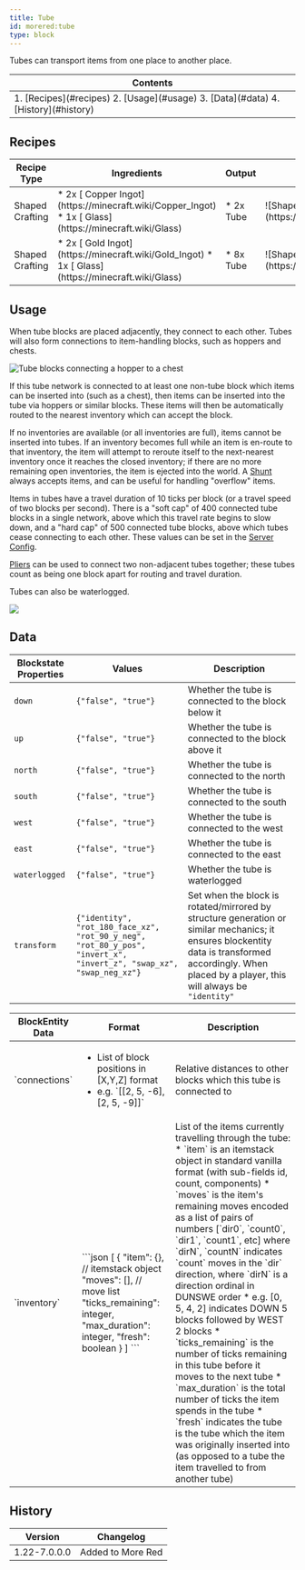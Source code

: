 ```yaml
---
title: Tube
id: morered:tube
type: block
---
```


Tubes can transport items from one place to another place.

<table>
	<thead><tr><th>Contents</th></tr></thead>
	<tbody><tr><td>
		1. [Recipes](#recipes)
		2. [Usage](#usage)
		3. [Data](#data)
		4. [History](#history)
	</td></tr></tbody>
</table>

## Recipes

<table>
	<thead>
		<tr>
			<th>Recipe Type</th>
			<th>Ingredients</th>
			<th>Output</th>
			<th>Example</th>
		</tr>
	</thead>
	<tbody>
		<tr>
			<td>Shaped Crafting</td>
			<td style={{width: '30%'}}>
				* 2x [<ModAsset width={32} height={32} location='copper_ingot'/> Copper Ingot](https://minecraft.wiki/Copper_Ingot)
				* 1x [<ModAsset width={32} height={32} location='glass'/> Glass](https://minecraft.wiki/Glass)
			</td>
			<td>
				* 2x Tube
			</td>
			<td>
				![Shaped Crafting Recipe for Tubes (From Copper Ingots)](https://commoble.net/images/morered/recipes/tube_recipe_from_copper.png)
			</td>
		</tr>
		<tr>
			<td>Shaped Crafting</td>
			<td style={{width: '30%'}}>
				* 2x [<ModAsset width={32} height={32} location='gold_ingot'/> Gold Ingot](https://minecraft.wiki/Gold_Ingot)
				* 1x [<ModAsset width={32} height={32} location='glass'/> Glass](https://minecraft.wiki/Glass)
			</td>
			<td>
				* 8x Tube
			</td>
			<td>
				![Shaped Crafting Recipe for Tubes (From Gold Ingots)](https://commoble.net/images/morered/recipes/tube_recipe_from_gold.png)
			</td>
		</tr>
	</tbody>
</table>

## Usage

When tube blocks are placed adjacently, they connect to each other. Tubes will also form connections to item-handling blocks, such as hoppers and chests.

![Tube blocks connecting a hopper to a chest](https://commoble.net/images/tubesreloaded/tube.png)

If this tube network is connected to at least one non-tube block which items can be inserted into (such as a chest),
then items can be inserted into the tube via hoppers or similar blocks.
These items will then be automatically routed to the nearest inventory which can accept the block.

If no inventories are available (or all inventories are full), items cannot be inserted into tubes.
If an inventory becomes full while an item is en-route to that inventory,
the item will attempt to reroute itself to the next-nearest inventory once it reaches the closed inventory;
if there are no more remaining open inventories, the item is ejected into the world.
A [Shunt](/en/mod/morered/docs/content/transportation/shunt) always accepts items, and can be useful for handling "overflow" items.

Items in tubes have a travel duration of 10 ticks per block (or a travel speed of two blocks per second).
There is a "soft cap" of 400 connected tube blocks in a single network, above which this travel rate begins to slow down,
and a "hard cap" of 500 connected tube blocks, above which tubes cease connecting to each other.
These values can be set in the [Server Config](/en/mod/morered/docs/configuration/server_config).

[Pliers](/en/mod/morered/docs/content/transportation/pliers) can be used to connect two non-adjacent tubes together;
these tubes count as being one block apart for routing and travel duration.

Tubes can also be waterlogged.

![](https://commoble.net/images/tubesreloaded/waterTubes.gif)

## Data

| Blockstate Properties | Values | Description
| --- | - | -
| `down` | `{"false", "true"}` | Whether the tube is connected to the block below it
| `up` | `{"false", "true"}` | Whether the tube is connected to the block above it
| `north` | `{"false", "true"}` | Whether the tube is connected to the north
| `south` | `{"false", "true"}` | Whether the tube is connected to the south
| `west` | `{"false", "true"}` | Whether the tube is connected to the west
| `east` | `{"false", "true"}` | Whether the tube is connected to the east
| `waterlogged` | `{"false", "true"}` | Whether the tube is waterlogged
| `transform` | `{"identity", "rot_180_face_xz", "rot_90_y_neg", "rot_80_y_pos", "invert_x", "invert_z", "swap_xz", "swap_neg_xz"}` | Set when the block is rotated/mirrored by structure generation or similar mechanics; it ensures blockentity data is transformed accordingly. When placed by a player, this will always be `"identity"`

<table>
	<thead><tr><th>BlockEntity Data</th><th>Format</th><th>Description</th></tr></thead>
	<tbody>
		<tr>
			<td>`connections`</td>
			<td><ul><li>List of block positions in [X,Y,Z] format</li><li>e.g. `[[2, 5, -6], [2, 5, -9]]`</li></ul></td>
			<td>Relative distances to other blocks which this tube is connected to</td>
		</tr>
		<tr>
			<td>`inventory`</td>
			<td>
				```json
				[
					{
						"item": {}, // itemstack object
						"moves": [], // move list
						"ticks_remaining": integer,
						"max_duration": integer,
						"fresh": boolean
					}
				]
				```
			</td>
			<td>
				List of the items currently travelling through the tube:
				* `item` is an itemstack object in standard vanilla format (with sub-fields id, count, components)
				* `moves` is the item's remaining moves encoded as a list of pairs of numbers [`dir0`, `count0`, `dir1`, `count1`, etc] where `dirN`, `countN` indicates `count` moves in the `dir` direction, where `dirN` is a direction ordinal in DUNSWE order
				  * e.g. [0, 5, 4, 2] indicates DOWN 5 blocks followed by WEST 2 blocks
				* `ticks_remaining` is the number of ticks remaining in this tube before it moves to the next tube
				* `max_duration` is the total number of ticks the item spends in the tube
				* `fresh` indicates the tube is the tube which the item was originally inserted into (as opposed to a tube the item travelled to from another tube)
			</td>
		</tr>
	</tbody>
</table>

## History
| Version | Changelog
| --- | -
| 1.22-7.0.0.0 | Added to More Red
